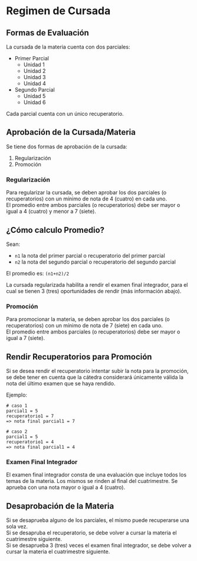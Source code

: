 # Regimen de Cursada {.unnumbered}

## Formas de Evaluación

La cursada de la materia cuenta con dos parciales:

- Primer Parcial
    - Unidad 1
    - Unidad 2
    - Unidad 3
    - Unidad 4
- Segundo Parcial
    - Unidad 5
    - Unidad 6

Cada parcial cuenta con un único recuperatorio.

## Aprobación de la Cursada/Materia
Se tiene dos formas de aprobación de la cursada:

1. Regularización
2. Promoción

### Regularización
Para regularizar la cursada, se deben aprobar los dos parciales (o recuperatorios) con un mínimo de nota de 4 (cuatro) en cada uno.\
El promedio entre ambos parciales (o recuperatorios) debe ser mayor o igual a 4 (cuatro) y menor a 7 (siete).

:::{.callout-tip collapse="true"}
## ¿Cómo calculo Promedio?
Sean:

- `n1` la nota del primer parcial o recuperatorio del primer parcial
- `n2` la nota del segundo parcial o recuperatorio del segundo parcial

El promedio es: `(n1+n2)/2`
:::

La cursada regularizada habilita a rendir el examen final  integrador, para el cual se tienen 3 (tres) oportunidades de rendir (más información abajo).

### Promoción
Para promocionar la materia, se deben aprobar los dos parciales (o recuperatorios) con un mínimo de nota de 7 (siete) en cada uno.\
El promedio entre ambos parciales (o recuperatorios) debe ser mayor o igual a 7 (siete).

:::{.callout-tip collapse="true"}
## Rendir Recuperatorios para Promoción
Si se desea rendir el recuperatorio intentar subir la nota para la promoción, se debe tener en cuenta que la cátedra considerará únicamente válida la nota del último examen que se haya rendido.

Ejemplo:

```
# caso 1
parcial1 = 5
recuperatorio1 = 7
=> nota final parcial1 = 7

# caso 2
parcial1 = 5
recuperatorio1 = 4
=> nota final parcial1 = 4
```
:::

### Examen Final Integrador
El examen final integrador consta de una evaluación que incluye todos los temas de la materia. Los mismos se rinden al final del cuatrimestre. Se aprueba con una nota mayor o igual a 4 (cuatro).

:::{.callout-warning }
## Desaprobación de la Materia
Si se desaprueba alguno de los parciales, el mismo puede recuperarse una sola vez.\
Si se desapruba el recuperatorio, se debe volver a cursar la materia el cuatrimestre siguiente.\
Si se desaprueba 3 (tres) veces el examen final integrador, se debe volver a cursar la materia el cuatrimestre siguiente.
:::